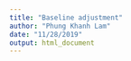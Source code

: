 ```yaml
---
title: "Baseline adjustment"
author: "Phung Khanh Lam"
date: "11/28/2019"
output: html_document
---
```




